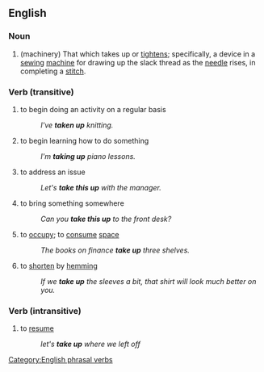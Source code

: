 ==English==
=== Noun ===

#(machinery) That which takes up or [[tighten]]s; specifically, a device in a [[sewing]] [[machine]] for drawing up the slack thread as the [[needle]] rises, in completing a [[stitch]].

=== Verb (transitive) ===

# to begin doing an activity on a regular basis
#: ''I've '''taken up''' knitting.''
# to begin learning how to do something
#: ''I'm '''taking up''' piano lessons.''
# to address an issue
#: ''Let's '''take this up''' with the manager.''
# to bring something somewhere
#: ''Can you '''take this up''' to the front desk?''
# to [[occupy]]; to [[consume]] [[space]]
#:''The books on finance '''take up''' three shelves.''
# to [[short]]en by [[hem]]ming
#:''If we '''take up''' the sleeves a bit, that shirt will look much better on you.''

=== Verb (intransitive) ===

# to [[resume]]
#: ''let's '''take up''' where we left off''

[[Category:English phrasal verbs]]